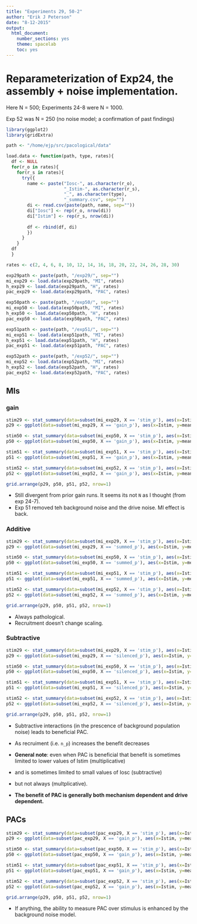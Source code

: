 ```yaml
---
title: "Experiments 29, 50-2"
author: "Erik J Peterson"
date: "8-12-2015"
output:
  html_document:
    number_sections: yes
    theme: spacelab
    toc: yes
---
```



# Reparameterization of Exp24, the assembly + noise implementation. 

Here N = 500; Experiments 24-8 were N = 1000. 

Exp 52 was N = 250 (no noise model; a confirmation of past findings)

```r
library(ggplot2)
library(gridExtra)

path <- "/home/ejp/src/pacological/data"

load.data <- function(path, type, rates){
  df <- NULL
  for(r_o in rates){
    for(r_s in rates){
      try({
        name <- paste("Iosc-", as.character(r_o), 
                      "_Istim-", as.character(r_s), 
                      "_", as.character(type), 
                      "_summary.csv", sep="")
        di <- read.csv(paste(path, name, sep=""))
        di["Iosc"] <- rep(r_o, nrow(di))
        di["Istim"] <- rep(r_s, nrow(di))
        
        df <- rbind(df, di)  
        })
      }
    }
  df
  }
```

```r
rates <- c(2, 4, 6, 8, 10, 12, 14, 16, 18, 20, 22, 24, 26, 28, 30)

exp29path <- paste(path, "/exp29/", sep="")
mi_exp29 <- load.data(exp29path, "MI", rates)
h_exp29 <- load.data(exp29path, "H", rates)
pac_exp29 <- load.data(exp29path, "PAC", rates)

exp50path <- paste(path, "/exp50/", sep="")
mi_exp50 <- load.data(exp50path, "MI", rates)
h_exp50 <- load.data(exp50path, "H", rates)
pac_exp50 <- load.data(exp50path, "PAC", rates)

exp51path <- paste(path, "/exp51/", sep="")
mi_exp51 <- load.data(exp51path, "MI", rates)
h_exp51 <- load.data(exp51path, "H", rates)
pac_exp51 <- load.data(exp51path, "PAC", rates)

exp52path <- paste(path, "/exp52/", sep="")
mi_exp52 <- load.data(exp52path, "MI", rates)
h_exp52 <- load.data(exp52path, "H", rates)
pac_exp52 <- load.data(exp52path, "PAC", rates)
```

## MIs

### gain

```r
stim29 <- stat_summary(data=subset(mi_exp29, X == 'stim_p'), aes(x=Istim, y=mean), geom="line", fun.y=mean, color="red")
p29 <- ggplot(data=subset(mi_exp29, X == 'gain_p'), aes(x=Istim, y=mean, group=Iosc, color=Iosc)) + geom_line() + ylab("MI") + stim29 + theme_bw() + ggtitle("exp29\np_n = 0.25") + ylim(0,1)

stim50 <- stat_summary(data=subset(mi_exp50, X == 'stim_p'), aes(x=Istim, y=mean), geom="line", fun.y=mean, color="red")
p50 <- ggplot(data=subset(mi_exp50, X == 'gain_p'), aes(x=Istim, y=mean, group=Iosc, color=Iosc)) + geom_line() + ylab("MI") + stim50 + theme_bw() + ggtitle("exp50\np_n = 0.5") + ylim(0,1)

stim51 <- stat_summary(data=subset(mi_exp51, X == 'stim_p'), aes(x=Istim, y=mean), geom="line", fun.y=mean, color="red")
p51 <- ggplot(data=subset(mi_exp51, X == 'gain_p'), aes(x=Istim, y=mean, group=Iosc, color=Iosc)) + geom_line() + ylab("MI") + stim51 + theme_bw() + ggtitle("exp51\np_n = 0.75") + ylim(0,1)

stim52 <- stat_summary(data=subset(mi_exp52, X == 'stim_p'), aes(x=Istim, y=mean), geom="line", fun.y=mean, color="red")
p52 <- ggplot(data=subset(mi_exp52, X == 'gain_p'), aes(x=Istim, y=mean, group=Iosc, color=Iosc)) + geom_line() + ylab("MI") + stim52 + theme_bw() + ggtitle("exp52\np_n = 1, N = 250") + ylim(0,1)

grid.arrange(p29, p50, p51, p52, nrow=1)
```

* Still divergent from prior gain runs. It seems its not `N` as I thought (from exp 24-7). 
* Exp 51 removed teh background noise and the drive noise. MI effect is back.

### Additive

```r
stim29 <- stat_summary(data=subset(mi_exp29, X == 'stim_p'), aes(x=Istim, y=mean), geom="line", fun.y=mean, color="red")
p29 <- ggplot(data=subset(mi_exp29, X == 'summed_p'), aes(x=Istim, y=mean, group=Iosc, color=Iosc)) + geom_line() + ylab("MI") + stim29 + theme_bw() + ggtitle("exp29\np_n = 0.25") + ylim(0,1)

stim50 <- stat_summary(data=subset(mi_exp50, X == 'stim_p'), aes(x=Istim, y=mean), geom="line", fun.y=mean, color="red")
p50 <- ggplot(data=subset(mi_exp50, X == 'summed_p'), aes(x=Istim, y=mean, group=Iosc, color=Iosc)) + geom_line() + ylab("MI") + stim50 + theme_bw() + ggtitle("exp50\np_n = 0.5") + ylim(0,1)

stim51 <- stat_summary(data=subset(mi_exp51, X == 'stim_p'), aes(x=Istim, y=mean), geom="line", fun.y=mean, color="red")
p51 <- ggplot(data=subset(mi_exp51, X == 'summed_p'), aes(x=Istim, y=mean, group=Iosc, color=Iosc)) + geom_line() + ylab("MI") + stim51 + theme_bw() + ggtitle("exp51\np_n = 0.75") + ylim(0,1)

stim52 <- stat_summary(data=subset(mi_exp52, X == 'stim_p'), aes(x=Istim, y=mean), geom="line", fun.y=mean, color="red")
p52 <- ggplot(data=subset(mi_exp52, X == 'summed_p'), aes(x=Istim, y=mean, group=Iosc, color=Iosc)) + geom_line() + ylab("MI") + stim52 + theme_bw() + ggtitle("exp52\np_n = 1, N = 250") + ylim(0,1)

grid.arrange(p29, p50, p51, p52, nrow=1)
```

* Always pathological.
* Recruitment doesn't change scaling.


### Subtractive

```r
stim29 <- stat_summary(data=subset(mi_exp29, X == 'stim_p'), aes(x=Istim, y=mean), geom="line", fun.y=mean, color="red")
p29 <- ggplot(data=subset(mi_exp29, X == 'silenced_p'), aes(x=Istim, y=mean, group=Iosc, color=Iosc)) + geom_line() + ylab("MI") + stim29 + theme_bw() + ggtitle("exp29\np_n = 0.25") + ylim(0,1)

stim50 <- stat_summary(data=subset(mi_exp50, X == 'stim_p'), aes(x=Istim, y=mean), geom="line", fun.y=mean, color="red")
p50 <- ggplot(data=subset(mi_exp50, X == 'silenced_p'), aes(x=Istim, y=mean, group=Iosc, color=Iosc)) + geom_line() + ylab("MI") + stim50 + theme_bw() + ggtitle("exp50\np_n = 0.5") + ylim(0,1)

stim51 <- stat_summary(data=subset(mi_exp51, X == 'stim_p'), aes(x=Istim, y=mean), geom="line", fun.y=mean, color="red")
p51 <- ggplot(data=subset(mi_exp51, X == 'silenced_p'), aes(x=Istim, y=mean, group=Iosc, color=Iosc)) + geom_line() + ylab("MI") + stim51 + theme_bw() + ggtitle("exp51\np_n = 0.75") + ylim(0,1)

stim52 <- stat_summary(data=subset(mi_exp52, X == 'stim_p'), aes(x=Istim, y=mean), geom="line", fun.y=mean, color="red")
p52 <- ggplot(data=subset(mi_exp52, X == 'silenced_p'), aes(x=Istim, y=mean, group=Iosc, color=Iosc)) + geom_line() + ylab("MI") + stim52 + theme_bw() + ggtitle("exp52\np_n = 1, N = 250") + ylim(0,1)

grid.arrange(p29, p50, p51, p52, nrow=1)
```

* Subtractive interactions (in the prescence of background population noise) leads to beneficial PAC.
* As recruiment (i.e. `n_p`) increases the benefit decreases

- **General note**: even when PAC is beneficial that benefit is sometimes limited to lower values of Istim (multiplicative)
- and is sometimes limited to small values of Iosc (subtractive)
- but not always (multplicative).

- **The benefit of PAC is generally both mechanism dependent and drive dependent.**


## PACs

```r
stim29 <- stat_summary(data=subset(pac_exp29, X == 'stim_p'), aes(x=Istim, y=mean), geom="line", fun.y=mean, color="red")
p29 <- ggplot(data=subset(pac_exp29, X == 'gain_p'), aes(x=Istim, y=mean, group=Iosc, color=Iosc)) + geom_line() + ylab("pac") + stim29 + theme_bw() + ggtitle("exp29\np_n = 0.25") + ylim(0,1)

stim50 <- stat_summary(data=subset(pac_exp50, X == 'stim_p'), aes(x=Istim, y=mean), geom="line", fun.y=mean, color="red")
p50 <- ggplot(data=subset(pac_exp50, X == 'gain_p'), aes(x=Istim, y=mean, group=Iosc, color=Iosc)) + geom_line() + ylab("pac") + stim50 + theme_bw() + ggtitle("exp50\np_n = 0.5") + ylim(0,1)

stim51 <- stat_summary(data=subset(pac_exp51, X == 'stim_p'), aes(x=Istim, y=mean), geom="line", fun.y=mean, color="red")
p51 <- ggplot(data=subset(pac_exp51, X == 'gain_p'), aes(x=Istim, y=mean, group=Iosc, color=Iosc)) + geom_line() + ylab("pac") + stim51 + theme_bw() + ggtitle("exp51\np_n = 0.75") + ylim(0,1)

stim52 <- stat_summary(data=subset(pac_exp52, X == 'stim_p'), aes(x=Istim, y=mean), geom="line", fun.y=mean, color="red")
p52 <- ggplot(data=subset(pac_exp52, X == 'gain_p'), aes(x=Istim, y=mean, group=Iosc, color=Iosc)) + geom_line() + ylab("pac") + stim52 + theme_bw() + ggtitle("exp52\np_n = 1, N = 250") + ylim(0,1)

grid.arrange(p29, p50, p51, p52, nrow=1)
```

* If anything, the ability to measure PAC over stimulus is enhanced by the background noise model.
